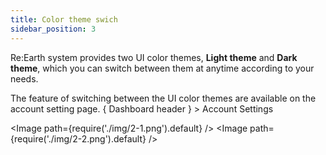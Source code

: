 ```yaml
---
title: Color theme swich
sidebar_position: 3
---
```


Re:Earth system provides two UI color themes, **Light theme** and **Dark theme**, which you can switch between them at anytime according to your needs.

The feature of switching between the UI color themes are available on the account setting page.
{ Dashboard header } > Account Settings

<Image path={require('./img/2-1.png').default} />
<Image path={require('./img/2-2.png').default} />

